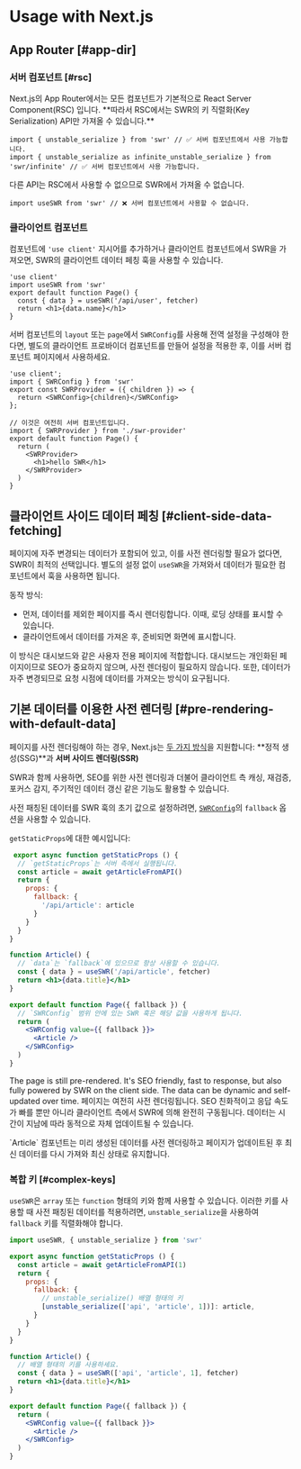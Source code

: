 
# Usage with Next.js

## App Router [#app-dir]

### 서버 컴포넌트 [#rsc]

<Callout type="default" emoji="✅">
   Next.js의 App Router에서는 모든 컴포넌트가 기본적으로 React Server Component(RSC) 입니다. **따라서 RSC에서는 SWR의 키 직렬화(Key Serialization) API만 가져올 수 있습니다.**
</Callout>

```tsx filename="app/page.tsx" copy
import { unstable_serialize } from 'swr' // ✅ 서버 컴포넌트에서 사용 가능합니다.
import { unstable_serialize as infinite_unstable_serialize } from 'swr/infinite' // ✅ 서버 컴포넌트에서 사용 가능합니다.
```

<Callout type="error">
   다른 API는 RSC에서 사용할 수 없으므로 SWR에서 가져올 수 없습니다.
</Callout>

```tsx filename="app/page.tsx" highlight={1}
import useSWR from 'swr' // ❌ 서버 컴포넌트에서 사용할 수 없습니다.
```

### 클라이언트 컴포넌트

컴포넌트에 `'use client'` 지시어를 추가하거나 클라이언트 컴포넌트에서 SWR을 가져오면, SWR의 클라이언트 데이터 페칭 훅을 사용할 수 있습니다.

```tsx filename="app/page.tsx" highlight={1} copy
'use client'
import useSWR from 'swr'
export default function Page() {
  const { data } = useSWR('/api/user', fetcher)
  return <h1>{data.name}</h1>
}
```

서버 컴포넌트의 `layout` 또는 `page`에서 `SWRConfig`를 사용해 전역 설정을 구성해야 한다면, 별도의 클라이언트 프로바이더 컴포넌트를 만들어 설정을 적용한 후, 이를 서버 컴포넌트 페이지에서 사용하세요.

```tsx filename="app/swr-provider.tsx" copy
'use client';
import { SWRConfig } from 'swr'
export const SWRProvider = ({ children }) => {
  return <SWRConfig>{children}</SWRConfig>
};
```

```tsx filename="app/page.tsx" copy
// 이것은 여전히 서버 컴포넌트입니다.
import { SWRProvider } from './swr-provider'
export default function Page() {
  return (
    <SWRProvider>
      <h1>hello SWR</h1>
    </SWRProvider>
  )
}
```

## 클라이언트 사이드 데이터 페칭 [#client-side-data-fetching]

페이지에 자주 변경되는 데이터가 포함되어 있고, 이를 사전 렌더링할 필요가 없다면, SWR이 최적의 선택입니다. 별도의 설정 없이 `useSWR`을 가져와서 데이터가 필요한 컴포넌트에서 훅을 사용하면 됩니다.

동작 방식:

- 먼저, 데이터를 제외한 페이지를 즉시 렌더링합니다. 이때, 로딩 상태를 표시할 수 있습니다.
- 클라이언트에서 데이터를 가져온 후, 준비되면 화면에 표시합니다.

이 방식은 대시보드와 같은 사용자 전용 페이지에 적합합니다. 대시보드는 개인화된 페이지이므로 SEO가 중요하지 않으며, 사전 렌더링이 필요하지 않습니다. 또한, 데이터가 자주 변경되므로 요청 시점에 데이터를 가져오는 방식이 요구됩니다.

## 기본 데이터를 이용한 사전 렌더링 [#pre-rendering-with-default-data]

페이지를 사전 렌더링해야 하는 경우, Next.js는 [두 가지 방식](https://nextjs.org/docs/basic-features/data-fetching)을 지원합니다:
**정적 생성(SSG)**과 **서버 사이드 렌더링(SSR)**

SWR과 함께 사용하면, SEO를 위한 사전 렌더링과 더불어 클라이언트 측 캐싱, 재검증, 포커스 감지, 주기적인 데이터 갱신 같은 기능도 활용할 수 있습니다.

사전 패칭된 데이터를 SWR 훅의 초기 값으로 설정하려면, [`SWRConfig`](/docs/global-configuration)의 `fallback` 옵션을 사용할 수 있습니다.

`getStaticProps`에 대한 예시입니다:

```jsx
 export async function getStaticProps () {
  // `getStaticProps`는 서버 측에서 실행됩니다.
  const article = await getArticleFromAPI()
  return {
    props: {
      fallback: {
        '/api/article': article
      }
    }
  }
}

function Article() {
  // `data`는 `fallback`에 있으므로 항상 사용할 수 있습니다.
  const { data } = useSWR('/api/article', fetcher)
  return <h1>{data.title}</h1>
}

export default function Page({ fallback }) {
  // `SWRConfig` 범위 안에 있는 SWR 훅은 해당 값을 사용하게 됩니다.
  return (
    <SWRConfig value={{ fallback }}>
      <Article />
    </SWRConfig>
  )
}
```

The page is still pre-rendered. It's SEO friendly, fast to response, but also fully powered by SWR on the client side. The data can be dynamic and self-updated over time.
페이지는 여전히 사전 렌더링됩니다. SEO 친화적이고 응답 속도가 빠를 뿐만 아니라 클라이언트 측에서 SWR에 의해 완전히 구동됩니다. 데이터는 시간이 지남에 따라 동적으로 자체 업데이트될 수 있습니다.

<Callout emoji="💡">
  `Article` 컴포넌트는 미리 생성된 데이터를 사전 렌더링하고 페이지가 업데이트된 후 최신 데이터를 다시 가져와 최신 상태로 유지합니다.
</Callout>

### 복합 키 [#complex-keys]

`useSWR`은 `array` 또는 `function` 형태의 키와 함께 사용할 수 있습니다. 이러한 키를 사용할 때 사전 패칭된 데이터를 적용하려면, `unstable_serialize`을 사용하여 `fallback` 키를 직렬화해야 합니다.

```jsx
import useSWR, { unstable_serialize } from 'swr'

export async function getStaticProps () {
  const article = await getArticleFromAPI(1)
  return {
    props: {
      fallback: {
        // unstable_serialize() 배열 형태의 키
        [unstable_serialize(['api', 'article', 1])]: article,
      }
    }
  }
}

function Article() {
  // 배열 형태의 키를 사용하세요.
  const { data } = useSWR(['api', 'article', 1], fetcher)
  return <h1>{data.title}</h1>
}

export default function Page({ fallback }) {
  return (
    <SWRConfig value={{ fallback }}>
      <Article />
    </SWRConfig>
  )
}
```

